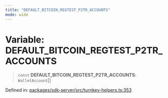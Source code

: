 ```yaml
---
title: "DEFAULT_BITCOIN_REGTEST_P2TR_ACCOUNTS"
mode: wide
---
```

  
# Variable: DEFAULT\_BITCOIN\_REGTEST\_P2TR\_ACCOUNTS

> `const` **DEFAULT\_BITCOIN\_REGTEST\_P2TR\_ACCOUNTS**: `WalletAccount`[]

Defined in: [packages/sdk-server/src/turnkey-helpers.ts:353](https://github.com/tkhq/sdk/blob/d88b5e1f9a6cca8e54e61f8a127aa90fcebeaa2e/packages/sdk-server/src/turnkey-helpers.ts#L353)
